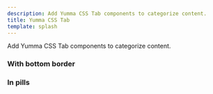```yaml
---
description: Add Yumma CSS Tab components to categorize content.
title: Yumma CSS Tab
template: splash
---
```



Add Yumma CSS Tab components to categorize content.

### With bottom border

<Preview
  data = {withBottomBorder}
  usePadding
  useTabs
  useVersion = '2974781'
/>

### In pills

<Preview
  data = {inPills}
  useCenter
  usePadding
  useTabs
  useVersion = '2974781'
/>